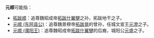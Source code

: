 '''元顺'''可能指：

*[[拓跋顺|拓跋顺]]：追尊魏昭成帝[[拓跋什翼犍|拓跋什翼犍]]之孙，拓跋地干之子。
*[[元顺_(东阿县公)|元顺 (东阿县公)]]：追尊魏景穆帝[[拓跋晃|拓跋晃]]的曾孙，任城文宣王[[元澄|元澄]]之子。
*[[元顺_(濮阳王)|元顺 (濮阳王)]]：追尊魏昭成帝[[拓跋什翼犍|拓跋什翼犍]]的后裔，城阳公[[元盛|元盛]]之子。

{{消歧义|cat=二字元姓人名消歧义}}